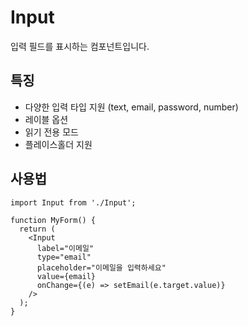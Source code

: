 # Input

입력 필드를 표시하는 컴포넌트입니다.

## 특징

- 다양한 입력 타입 지원 (text, email, password, number)
- 레이블 옵션
- 읽기 전용 모드
- 플레이스홀더 지원

## 사용법

```tsx
import Input from './Input';

function MyForm() {
  return (
    <Input
      label="이메일"
      type="email"
      placeholder="이메일을 입력하세요"
      value={email}
      onChange={(e) => setEmail(e.target.value)}
    />
  );
}
```
